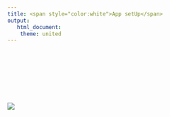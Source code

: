 ```yaml
---
title: <span style="color:white">App setUp</span>
output:
   html_document:
    theme: united
---
```


<p align="center">

<br> <br> <br> <br> <br> <br> <br> <img src="Figure/Immagine.png"/>

</p>


